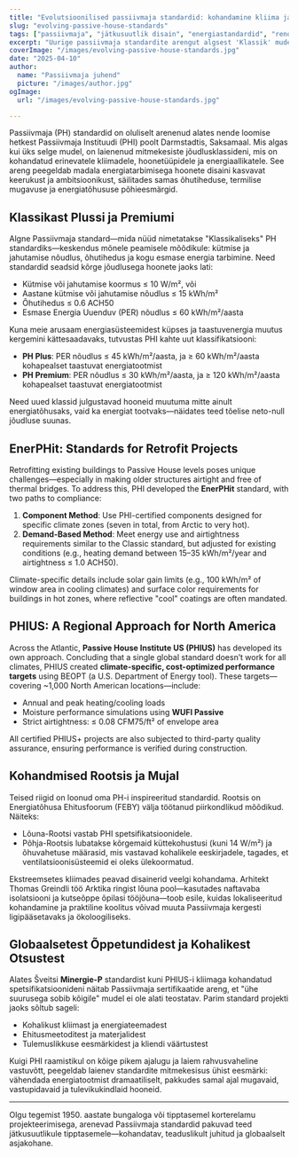 ```yaml
---
title: "Evolutsioonilised passiivmaja standardid: kohandamine kliima ja konteksti järgi"
slug: "evolving-passive-house-standards"
tags: ["passiivmaja", "jätkusuutlik disain", "energiastandardid", "renoveerimised"]
excerpt: "Uurige passiivmaja standardite arengut algsest 'Klassik' mudelist kliimale spetsiifiliste sertifikaatideni nagu PHIUS ja EnerPHit, peegeldades kasvavat vajadust paindlikkuse ja globaalsete rakendatavuste järele."
coverImage: "/images/evolving-passive-house-standards.jpg"
date: "2025-04-10"
author:
  name: "Passiivmaja juhend"
  picture: "/images/author.jpg"
ogImage:
  url: "/images/evolving-passive-house-standards.jpg"

---
```

Passiivmaja (PH) standardid on oluliselt arenenud alates nende loomise hetkest Passiivmaja Instituudi (PHI) poolt Darmstadtis, Saksamaal. Mis algas kui üks selge mudel, on laienenud mitmekesiste jõudlusklassideni, mis on kohandatud erinevatele kliimadele, hoonetüüpidele ja energiaallikatele. See areng peegeldab madala energiatarbimisega hoonete disaini kasvavat keerukust ja ambitsioonikust, säilitades samas õhutiheduse, termilise mugavuse ja energiatõhususe põhieesmärgid.

## Klassikast Plussi ja Premiumi

Algne Passiivmaja standard—mida nüüd nimetatakse "Klassikaliseks" PH standardiks—keskendus mõnele peamisele mõõdikule: kütmise ja jahutamise nõudlus, õhutihedus ja kogu esmase energia tarbimine. Need standardid seadsid kõrge jõudlusega hoonete jaoks lati:

- Kütmise või jahutamise koormus ≤ 10 W/m², või
- Aastane kütmise või jahutamise nõudlus ≤ 15 kWh/m²
- Õhutihedus ≤ 0.6 ACH50
- Esmase Energia Uuenduv (PER) nõudlus ≤ 60 kWh/m²/aasta

Kuna meie arusaam energiasüsteemidest küpses ja taastuvenergia muutus kergemini kättesaadavaks, tutvustas PHI kahte uut klassifikatsiooni:

- **PH Plus**: PER nõudlus ≤ 45 kWh/m²/aasta, ja ≥ 60 kWh/m²/aasta kohapealset taastuvat energiatootmist
- **PH Premium**: PER nõudlus ≤ 30 kWh/m²/aasta, ja ≥ 120 kWh/m²/aasta kohapealset taastuvat energiatootmist

Need uued klassid julgustavad hooneid muutuma mitte ainult energiatõhusaks, vaid ka energiat tootvaks—näidates teed tõelise neto-null jõudluse suunas.
## EnerPHit: Standards for Retrofit Projects

Retrofitting existing buildings to Passive House levels poses unique challenges—especially in making older structures airtight and free of thermal bridges. To address this, PHI developed the **EnerPHit** standard, with two paths to compliance:

1. **Component Method**: Use PHI-certified components designed for specific climate zones (seven in total, from Arctic to very hot).
2. **Demand-Based Method**: Meet energy use and airtightness requirements similar to the Classic standard, but adjusted for existing conditions (e.g., heating demand between 15–35 kWh/m²/year and airtightness ≤ 1.0 ACH50).

Climate-specific details include solar gain limits (e.g., 100 kWh/m² of window area in cooling climates) and surface color requirements for buildings in hot zones, where reflective "cool" coatings are often mandated.

## PHIUS: A Regional Approach for North America

Across the Atlantic, **Passive House Institute US (PHIUS)** has developed its own approach. Concluding that a single global standard doesn’t work for all climates, PHIUS created **climate-specific, cost-optimized performance targets** using BEOPT (a U.S. Department of Energy tool). These targets—covering ~1,000 North American locations—include:

- Annual and peak heating/cooling loads
- Moisture performance simulations using **WUFI Passive**
- Strict airtightness: ≤ 0.08 CFM75/ft² of envelope area

All certified PHIUS+ projects are also subjected to third-party quality assurance, ensuring performance is verified during construction.
## Kohandmised Rootsis ja Mujal

Teised riigid on loonud oma PH-i inspireeritud standardid. Rootsis on Energiatõhusa Ehitusfoorum (FEBY) välja töötanud piirkondlikud mõõdikud. Näiteks:

- Lõuna-Rootsi vastab PHI spetsifikatsioonidele.
- Põhja-Rootsis lubatakse kõrgemaid küttekohustusi (kuni 14 W/m²) ja õhuvahetuse määrasid, mis vastavad kohalikele eeskirjadele, tagades, et ventilatsioonisüsteemid ei oleks ülekoormatud.

Ekstreemsetes kliimades peavad disainerid veelgi kohandama. Arhitekt Thomas Greindli töö Arktika ringist lõuna pool—kasutades naftavaba isolatsiooni ja kutseõppe õpilasi tööjõuna—toob esile, kuidas lokaliseeritud kohandamine ja praktiline koolitus võivad muuta Passiivmaja kergesti ligipääsetavaks ja ökoloogiliseks.

## Globaalsetest Õppetundidest ja Kohalikest Otsustest

Alates Šveitsi **Minergie-P** standardist kuni PHIUS-i kliimaga kohandatud spetsifikatsioonideni näitab Passiivmaja sertifikaatide areng, et "ühe suurusega sobib kõigile" mudel ei ole alati teostatav. Parim standard projekti jaoks sõltub sageli:

- Kohalikust kliimast ja energiateemadest
- Ehitusmeetoditest ja materjalidest
- Tulemuslikkuse eesmärkidest ja kliendi väärtustest

Kuigi PHI raamistikul on kõige pikem ajalugu ja laiem rahvusvaheline vastuvõtt, peegeldab laienev standardite mitmekesisus ühist eesmärki: vähendada energiatootmist dramaatiliselt, pakkudes samal ajal mugavaid, vastupidavaid ja tulevikukindlaid hooneid.

---

Olgu tegemist 1950. aastate bungaloga või tipptasemel korterelamu projekteerimisega, arenevad Passiivmaja standardid pakuvad teed jätkusuutlikule tipptasemele—kohandatav, teaduslikult juhitud ja globaalselt asjakohane.
